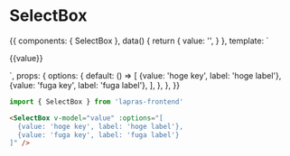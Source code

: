 

<Meta title="SelectBox" component={SelectBox} />

# SelectBox

<Preview>
  <Story name="default">
    {{
      components: { SelectBox },
      data() {
        return {
          value: '',
        }
      },
      template: `
        <div>
          <SelectBox :options="options" v-model="value" placeholder="placeholder" />
          <p>{{value}}</p>
        </div>
      `,
      props: {
        options: {
          default: () => [
            {value: 'hoge key', label: 'hoge label'},
            {value: 'fuga key', label: 'fuga label'},
          ],
        },
      },
    }}
  </Story>
</Preview>


```typescript
import { SelectBox } from 'lapras-frontend'
```

```html
<SelectBox v-model="value" :options="[
  {value: 'hoge key', label: 'hoge label'},
  {value: 'fuga key', label: 'fuga label'}
]" />
```

<Props of={SelectBox} />
